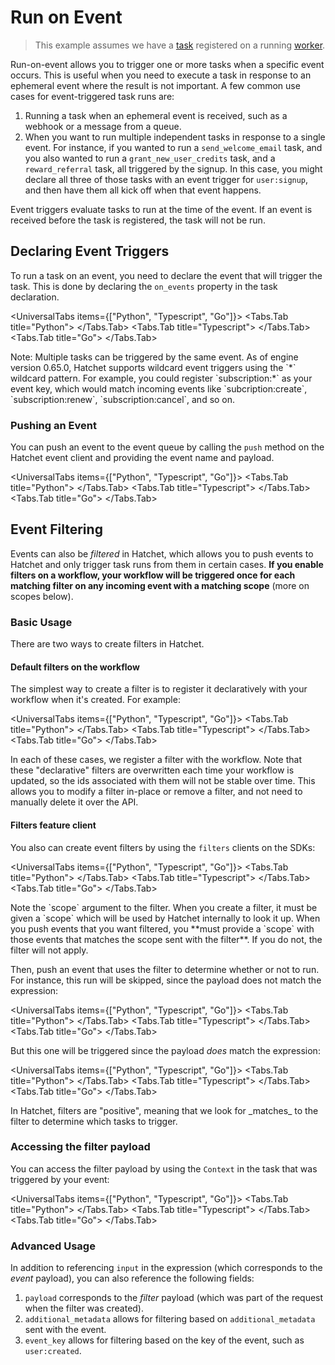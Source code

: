 
# Run on Event

> This example assumes we have a [task](./your-first-task.mdx) registered on a running [worker](./workers.mdx).

Run-on-event allows you to trigger one or more tasks when a specific event occurs. This is useful when you need to execute a task in response to an ephemeral event where the result is not important. A few common use cases for event-triggered task runs are:

1. Running a task when an ephemeral event is received, such as a webhook or a message from a queue.
2. When you want to run multiple independent tasks in response to a single event. For instance, if you wanted to run a `send_welcome_email` task, and you also wanted to run a `grant_new_user_credits` task, and a `reward_referral` task, all triggered by the signup. In this case, you might declare all three of those tasks with an event trigger for `user:signup`, and then have them all kick off when that event happens.

<Callout type="info">
  Event triggers evaluate tasks to run at the time of the event. If an event is
  received before the task is registered, the task will not be run.
</Callout>

## Declaring Event Triggers

To run a task on an event, you need to declare the event that will trigger the task. This is done by declaring the `on_events` property in the task declaration.

<UniversalTabs items={["Python", "Typescript", "Go"]}>
  <Tabs.Tab title="Python">
    <Snippet src={snips.python.events.worker} block="event_trigger" />
  </Tabs.Tab>
  <Tabs.Tab title="Typescript">
    <Snippet
      src={snips.typescript.on_event.workflow}
      block="run_workflow_on_event"
    />
  </Tabs.Tab>
  <Tabs.Tab title="Go">
    <Snippet src={snips.go.workflows.on_event} block="run_workflow_on_event" />
  </Tabs.Tab>
</UniversalTabs>

<Callout type="info">
  Note: Multiple tasks can be triggered by the same event.
</Callout>

<Callout type="info">
  As of engine version 0.65.0, Hatchet supports wildcard event triggers using the `*` wildcard pattern. For example, you could register `subscription:*` as your event key, which would match incoming events like `subcription:create`, `subscription:renew`, `subscription:cancel`, and so on.
</Callout>

### Pushing an Event

You can push an event to the event queue by calling the `push` method on the Hatchet event client and providing the event name and payload.

<UniversalTabs items={["Python", "Typescript", "Go"]}>
  <Tabs.Tab title="Python">
    <Snippet src={snips.python.events.event} block="event_trigger" />
  </Tabs.Tab>
  <Tabs.Tab title="Typescript">
    <Snippet src={snips.typescript.on_event.event} block="pushing_an_event" />
  </Tabs.Tab>
  <Tabs.Tab title="Go">
    <Snippet src={snips.go.run.event} block="pushing_an_event" />
  </Tabs.Tab>
</UniversalTabs>

## Event Filtering

Events can also be _filtered_ in Hatchet, which allows you to push events to Hatchet and only trigger task runs from them in certain cases. **If you enable filters on a workflow, your workflow will be triggered once for each matching filter on any incoming event with a matching scope** (more on scopes below).

### Basic Usage

There are two ways to create filters in Hatchet.

#### Default filters on the workflow

The simplest way to create a filter is to register it declaratively with your workflow when it's created. For example:

<UniversalTabs items={["Python", "Typescript", "Go"]}>
  <Tabs.Tab title="Python">
    <Snippet src={snips.python.events.worker} block="event_trigger_with_filter" />
  </Tabs.Tab>
  <Tabs.Tab title="Typescript">
    <Snippet
      src={snips.typescript.on_event.workflow}
      block="workflow_with_filter"
    />
  </Tabs.Tab>
  <Tabs.Tab title="Go">
    <Snippet src={snips.go.workflows.on_event} block="declare_with_filter" />
  </Tabs.Tab>
</UniversalTabs>

In each of these cases, we register a filter with the workflow. Note that these "declarative" filters are overwritten each time your workflow is updated, so the ids associated with them will not be stable over time. This allows you to modify a filter in-place or remove a filter, and not need to manually delete it over the API.

#### Filters feature client

You also can create event filters by using the `filters` clients on the SDKs:

<UniversalTabs items={["Python", "Typescript", "Go"]}>
  <Tabs.Tab title="Python">
    <Snippet src={snips.python.events.filter} block="create_a_filter" />
  </Tabs.Tab>
  <Tabs.Tab title="Typescript">
    <Snippet src={snips.typescript.on_event.filter} block="create_a_filter" />
  </Tabs.Tab>
  <Tabs.Tab title="Go">
    <Snippet src={snips.go.run.event} block="create_a_filter" />
  </Tabs.Tab>
</UniversalTabs>

<Callout type="warning">
  Note the `scope` argument to the filter. When you create a filter, it must be
  given a `scope` which will be used by Hatchet internally to look it up. When
  you push events that you want filtered, you **must provide a `scope` with
  those events that matches the scope sent with the filter**. If you do not, the
  filter will not apply.
</Callout>

Then, push an event that uses the filter to determine whether or not to run. For instance, this run will be skipped, since the payload does not match the expression:

<UniversalTabs items={["Python", "Typescript", "Go"]}>
  <Tabs.Tab title="Python">
    <Snippet src={snips.python.events.filter} block="skip_a_run" />
  </Tabs.Tab>
  <Tabs.Tab title="Typescript">
    <Snippet src={snips.typescript.on_event.filter} block="skip_a_run" />
  </Tabs.Tab>
  <Tabs.Tab title="Go">
    <Snippet src={snips.go.run.event} block="skip_a_run" />
  </Tabs.Tab>
</UniversalTabs>

But this one will be triggered since the payload _does_ match the expression:

<UniversalTabs items={["Python", "Typescript", "Go"]}>
  <Tabs.Tab title="Python">
    <Snippet src={snips.python.events.filter} block="trigger_a_run" />
  </Tabs.Tab>
  <Tabs.Tab title="Typescript">
    <Snippet src={snips.typescript.on_event.filter} block="trigger_a_run" />
  </Tabs.Tab>
  <Tabs.Tab title="Go">
    <Snippet src={snips.go.run.event} block="trigger_a_run" />
  </Tabs.Tab>
</UniversalTabs>

<Callout type="info">
  In Hatchet, filters are "positive", meaning that we look for _matches_ to the
  filter to determine which tasks to trigger.
</Callout>

### Accessing the filter payload

You can access the filter payload by using the `Context` in the task that was triggered by your event:

<UniversalTabs items={["Python", "Typescript", "Go"]}>
  <Tabs.Tab title="Python">
    <Snippet src={snips.python.events.worker} block="accessing_the_filter_payload" />
  </Tabs.Tab>
  <Tabs.Tab title="Typescript">
    <Snippet
      src={snips.typescript.on_event.workflow}
      block="accessing_the_filter_payload"
    />
  </Tabs.Tab>
  <Tabs.Tab title="Go">
    <Snippet src={snips.go.workflows.on_event} block="accessing_the_filter_payload" />
  </Tabs.Tab>
</UniversalTabs>


### Advanced Usage

In addition to referencing `input` in the expression (which corresponds to the _event_ payload), you can also reference the following fields:

1. `payload` corresponds to the _filter_ payload (which was part of the request when the filter was created).
2. `additional_metadata` allows for filtering based on `additional_metadata` sent with the event.
3. `event_key` allows for filtering based on the key of the event, such as `user:created`.
